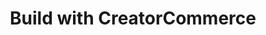 ---
title: "Build with CreatorCommerce"
description: "Description of your new file.Build with CreatorCommerce"
---